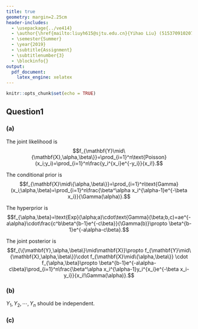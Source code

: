 ```yaml
---
title: true
geometry: margin=2.25cm
header-includes:
  - \usepackage{../ve414}
  - \author{\href{mailto:liuyh615@sjtu.edu.cn}{Yihao Liu} (515370910207)}
  - \semester{Summer}
  - \year{2019}
  - \subtitle{Assignment}
  - \subtitlenumber{3}
  - \blockinfo{}
output: 
  pdf_document:
    latex_engine: xelatex
---
```


```r
knitr::opts_chunk$set(echo = TRUE)
```

## Question1

### (a)

The joint likelihood is 
$$f_{\mathbf{Y}\mid\{\mathbf{X},\alpha,\beta\}}=\prod_{i=1}^n\text{Poisson}(x_i;y_i)=\prod_{i=1}^n\frac{y_i^{x_i}e^{-y_i}}{x_i!}.$$

The conditional prior is
$$f_{\mathbf{X}\mid\{\alpha,\beta\}}=\prod_{i=1}^n\text{Gamma}(x_i;\alpha,\beta)=\prod_{i=1}^n\frac{\beta^\alpha x_i^{\alpha-1}e^{-\beta x_i}}{\Gamma(\alpha)}.$$

The hyperprior is
$$f_{\alpha,\beta}=\text{Exp}(\alpha;a)\cdot\text{Gamma}(\beta;b,c)=ae^{-a\alpha}\cdot\frac{c^b\beta^{b-1}e^{-c\beta}}{\Gamma(b)}\propto \beta^{b-1}e^{-a\alpha-c\beta}.$$

The joint posterior is
$$f_{\{\mathbf{Y},\alpha,\beta\}\mid\mathbf{X}}\propto f_{\mathbf{Y}\mid\{\mathbf{X},\alpha,\beta\}}\cdot f_{\mathbf{X}\mid\{\alpha,\beta\}} \cdot f_{\alpha,\beta}\propto \beta^{b-1}e^{-a\alpha-c\beta}\prod_{i=1}^n\frac{\beta^\alpha x_i^{\alpha-1}y_i^{x_i}e^{-\beta x_i-y_i}}{x_i!\Gamma(\alpha)}.$$

### (b)

$Y_1, Y_2, \cdots, Y_n$ should be independent.

### (c)





